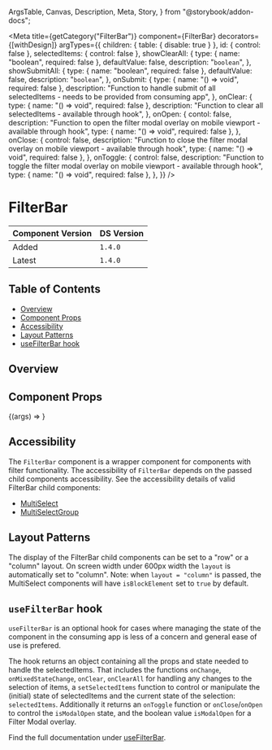   ArgsTable,
  Canvas,
  Description,
  Meta,
  Story,
} from "@storybook/addon-docs";


<Meta
  title={getCategory("FilterBar")}
  component={FilterBar}
  decorators={[withDesign]}
  argTypes={{
    children: { table: { disable: true } },
    id: { control: false },
    selectedItems: { control: false },
    showClearAll: {
      type: { name: "boolean", required: false },
      defaultValue: false,
      description: "`boolean`",
    },
    showSubmitAll: {
      type: { name: "boolean", required: false },
      defaultValue: false,
      description: "`boolean`",
    },
    onSubmit: {
      type: { name: "() => void", required: false },
      description:
        "Function to handle submit of all selectedItems - needs to be provided from consuming app",
    },
    onClear: {
      type: { name: "() => void", required: false },
      description:
        "Function to clear all selectedItems - available through hook",
    },
    onOpen: {
      contol: false,
      description:
        "Function to open the filter modal overlay on mobile viewport - available through hook",
      type: { name: "() => void", required: false },
    },
    onClose: {
      control: false,
      description:
        "Function to close the filter modal overlay on mobile viewport - available through hook",
      type: { name: "() => void", required: false },
    },
    onToggle: {
      control: false,
      description:
        "Function to toggle the filter modal overlay on mobile viewport - available through hook",
      type: { name: "() => void", required: false },
    },
  }}
/>

# FilterBar

| Component Version | DS Version |
| ----------------- | ---------- |
| Added             | `1.4.0`    |
| Latest            | `1.4.0`    |

## Table of Contents

- [Overview](#overview)
- [Component Props](#component-props)
- [Accessibility](#accessibility)
- [Layout Patterns](#layout-patterns)
- [useFilterBar hook](#usefilterbar-hook)

## Overview

<Description of={FilterBar} />

## Component Props

<Canvas withToolbar>
  <Story
    name="FilterBar"
    args={{
      id: "filterbar-id",
      headingText: "FilterBar",
      layout: "row",
      showClearAll: "false",
      showSubmitAll: "false",
    }}
  >
    {(args) => <story.FilterBarStory {...args} />}
  </Story>
</Canvas>

<ArgsTable story="FilterBar" />

## Accessibility

The `FilterBar` component is a wrapper component for components with filter functionality.
The accessibility of `FilterBar` depends on the passed child components accessibility.
See the accessibility details of valid FilterBar child components:

- [MultiSelect](https://nypl.github.io/nypl-design-system/reservoir/v1/?path=/docs/components-form-elements-multiselect--multi-select-list-box#accessibility)
- [MultiSelectGroup](https://nypl.github.io/nypl-design-system/reservoir/v1/?path=/docs/components-form-elements-multiselectgroup--multi-select-group#accessibility)

## Layout Patterns

The display of the FilterBar child components can be set to a "row" or a "column" layout.
On screen width under 600px width the `layout` is automatically set to "column".
Note: when `layout = "column"` is passed, the MultiSelect components will have `isBlockElement` set to `true` by default.

<Canvas>
  <DSProvider>
    <story.FilterBarLayoutStory />
  </DSProvider>
</Canvas>

## `useFilterBar` hook

`useFilterBar` is an optional hook for
cases where managing the state of the component in the consuming app is less
of a concern and general ease of use is prefered.

The hook returns an object containing all the props and state needed to handle the selectedItems.
That includes the functions `onChange`, `onMixedStateChange`, `onClear`, `onClearAll` for handling any changes to the selection of items,
a `setSelectedItems` function to control or manipulate the (initial) state of selectedItems and the current state of the selection: `selectedItems`.
Additionally it returns an `onToggle` function or `onClose`/`onOpen` to control the `isModalOpen` state, and the boolean value `isModalOpen` for a Filter Modal overlay.

Find the full documentation under [useFilterBar](https://nypl.github.io/nypl-design-system/reservoir/v1/?path=/story/hooks-usefilterbar--page).
